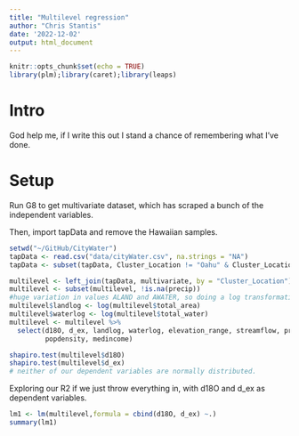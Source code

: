 ```yaml
---
title: "Multilevel regression"
author: "Chris Stantis"
date: '2022-12-02'
output: html_document
---
```


```r
knitr::opts_chunk$set(echo = TRUE)
library(plm);library(caret);library(leaps)
```

# Intro
God help me, if I write this out I stand a chance of remembering what I've done. 

# Setup
Run G8 to get multivariate dataset, which has scraped a bunch of the independent variables. 

Then, import tapData and remove the Hawaiian samples.  
```r
setwd("~/GitHub/CityWater")
tapData <- read.csv("data/cityWater.csv", na.strings = "NA")
tapData <- subset(tapData, Cluster_Location != "Oahu" & Cluster_Location != "Hawaii")

multilevel <- left_join(tapData, multivariate, by = "Cluster_Location")
multilevel <- subset(multilevel, !is.na(precip))
#huge variation in values ALAND and AWATER, so doing a log transformation to normalize the data. 
multilevel$landlog <- log(multilevel$total_area)
multilevel$waterlog <- log(multilevel$total_water)
multilevel <- multilevel %>% 
  select(d18O, d_ex, landlog, waterlog, elevation_range, streamflow, precip, 
         popdensity, medincome)

shapiro.test(multilevel$d18O)
shapiro.test(multilevel$d_ex)
# neither of our dependent variables are normally distributed. 
```

Exploring our R2 if we just throw everything in, with d18O and d_ex as dependent variables. 

```r
lm1 <- lm(multilevel,formula = cbind(d18O, d_ex) ~.)
summary(lm1)
```
